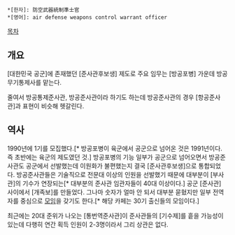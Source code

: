  *[한자]: 防空武器統制準士官
 *[영어]: air defense weapons control warrant officer

[[목차]]
== 개요 ==
[대한민국 공군]에 존재했던 [준사관후보생] 제도로 주요 임무는 [방공포병] 가운데 방공무기통제사를 맡는다.

줄여서 방공통제준사관, 방공준사관이라 하기도 하는데 방공준사관의 경우 [항공준사관]과 표현이 비슷해 헷갈린다.
== 역사 ==
1990년에 1기를 모집했다.[* 방공포병이 육군에서 공군으로 넘어온 것은 1991년이다. 즉 초반에는 육군의 제도였던 것.] 방공포병의 기능 일부가 공군으로 넘어오면서 방공준사관도 공군에서 선발했는데 이원화가 불편했는지 결국 [준사관후보생]으로 통합되었다. 방공준사관들은 기술직으로 전문대 이상의 인원을 선발했기 때문에 대부분이 [부사관]의 기수가 연장되는[* 대부분의 준사관 임관자들이 40대 이상이다.] 공군 [준사관] 사이에서 [개족보]를 만들었다. 그나마 숫자가 얼마 안 되서 대부분 묻혔지만 일부 전역자를 중심으로 [http://cafe.daum.net/baongjun30th 모임]을 갖기도 한다.[* 해당 카페는 30기 출신들의 모임이다.]

최근에는 20대 준위가 나오는 [통번역준사관]이 준사관들의 [기수제]를 흩을 가능성이 있는데 다행히 연간 획득 인원이 2-3명이라서 그리 상관은 없다.
